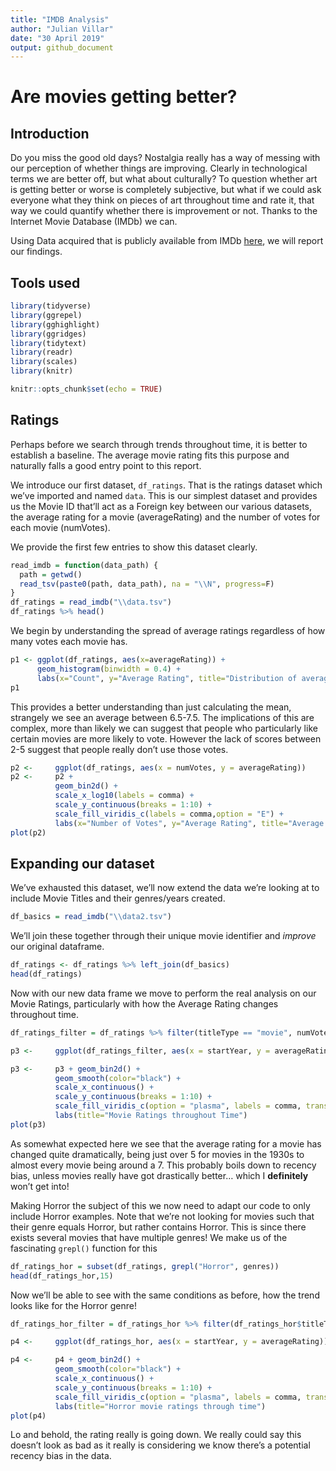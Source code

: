 ```yaml
---
title: "IMDB Analysis"
author: "Julian Villar"
date: "30 April 2019"
output: github_document
---
```


# Are movies getting better?
## Introduction
Do you miss the good old days? Nostalgia really has a way of messing with our perception of whether things are improving. Clearly in technological terms we are better off, but what about culturally? To question whether art is getting better or worse is completely subjective, but what if we could ask everyone what they think on pieces of art throughout time and rate it, that way we could quantify whether there is improvement or not. Thanks to the Internet Movie Database (IMDb) we can.

Using Data acquired that is publicly available from IMDb [here](https://datasets.imdbws.com/), we will report our findings.

## Tools used 
```r
library(tidyverse)
library(ggrepel) 
library(gghighlight)
library(ggridges)
library(tidytext)
library(readr)
library(scales)
library(knitr)
```



```r
knitr::opts_chunk$set(echo = TRUE)
```



## Ratings
Perhaps before we search through trends throughout time, it is better to establish a baseline. The average movie rating fits this purpose and naturally falls a good entry point to this report.

We introduce our first dataset, `df_ratings`. That is the ratings dataset which we've imported and named `data`. This is our simplest dataset and provides us the Movie ID that’ll act as a Foreign key between our various datasets, the average rating for a movie (averageRating) and the number of votes for each movie (numVotes).

We provide the first few entries to show this dataset clearly.
```r
read_imdb = function(data_path) {
  path = getwd()
  read_tsv(paste0(path, data_path), na = "\\N", progress=F)
}
df_ratings = read_imdb("\\data.tsv")
df_ratings %>% head()
```
We begin by understanding the spread of average ratings regardless of how many votes each movie has.
```r
p1 <- ggplot(df_ratings, aes(x=averageRating)) + 
      geom_histogram(binwidth = 0.4) + 
      labs(x="Count", y="Average Rating", title="Distribution of average rating for all movies")
p1
```
This provides a better understanding than just calculating the mean, strangely we see an average between 6.5-7.5. The implications of this are complex, more than likely we can suggest that people who particularly like certain movies are more likely to vote. However the lack of scores between 2-5 suggest that people really don't use those votes. 

```r
p2 <-     ggplot(df_ratings, aes(x = numVotes, y = averageRating))
p2 <-     p2 +
          geom_bin2d() +
          scale_x_log10(labels = comma) +
          scale_y_continuous(breaks = 1:10) +
          scale_fill_viridis_c(labels = comma,option = "E") +
          labs(x="Number of Votes", y="Average Rating", title="Average IMBd rating and how many people vote that way")
plot(p2)
```


## Expanding our dataset 

We've exhausted this dataset, we'll now extend the data we're looking at to include Movie Titles and their genres/years created. 

```r
df_basics = read_imdb("\\data2.tsv")
```
We'll join these together through their unique movie identifier and *improve* our original dataframe.

```r
df_ratings <- df_ratings %>% left_join(df_basics)
head(df_ratings)
```

Now with our new data frame we move to perform the real analysis on our Movie Ratings, particularly with how the Average Rating changes throughout time.

```r
df_ratings_filter = df_ratings %>% filter(titleType == "movie", numVotes >= 10) # Cleaning the Data

p3 <-     ggplot(df_ratings_filter, aes(x = startYear, y = averageRating)) 

p3 <-     p3 + geom_bin2d() +
          geom_smooth(color="black") +
          scale_x_continuous() +
          scale_y_continuous(breaks = 1:10) +
          scale_fill_viridis_c(option = "plasma", labels = comma, trans = 'log10') +
          labs(title="Movie Ratings throughout Time")
plot(p3)
```

As somewhat expected here we see that the average rating for a movie has changed quite dramatically, being just over 5 for movies in the 1930s to almost every movie being around a 7. This probably boils down to recency bias, unless movies really have got drastically better... which I **definitely** won't get into!

Making Horror the subject of this we now need to adapt our code to only include Horror examples. Note that we're not looking for movies such that their genre equals Horror, but rather contains Horror. This is since there exists several movies that have multiple genres! We make us of the fascinating `grepl()` function for this
```r
df_ratings_hor = subset(df_ratings, grepl("Horror", genres))
head(df_ratings_hor,15)
```

Now we'll be able to see with the same conditions as before, how the trend looks like for the Horror genre!

```r
df_ratings_hor_filter = df_ratings_hor %>% filter(df_ratings_hor$titleType == "movie", df_ratings_hor$numVotes >= 150) 

p4 <-     ggplot(df_ratings_hor, aes(x = startYear, y = averageRating))

p4 <-     p4 + geom_bin2d() +
          geom_smooth(color="black") +
          scale_x_continuous() +
          scale_y_continuous(breaks = 1:10) +
          scale_fill_viridis_c(option = "plasma", labels = comma, trans = 'log10') + 
          labs(title="Horror movie ratings through time")
plot(p4)

```

Lo and behold, the rating really is going down. We really could say this doesn't look as bad as it really is considering we know there's a potential recency bias in the data. 